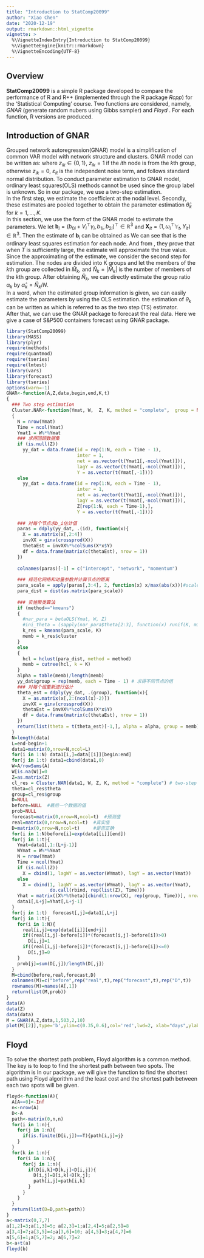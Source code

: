 ```yaml
---
title: "Introduction to StatComp20099"
author: "Xiao Chen"
date: "2020-12-19"
output: rmarkdown::html_vignette
vignette: >
  %\VignetteIndexEntry{Introduction to StatComp20099}
  %\VignetteEngine{knitr::rmarkdown}
  %\VignetteEncoding{UTF-8}
---
```


## Overview

__StatComp20099__ is a simple R package developed to compare the performance of R and R++ (implemented through the R package _Rcpp_) for the 'Statistical Computing' course. Two functions are considered, namely, _GNAR_ (generate random nubers using Gibbs sampler) and _Floyd_ . For each function, R versions are produced.



## Introduction of GNAR
Grouped network autoregression(GNAR) model is a simplification of common VAR model with network structure and clusters. GNAR model can be written as:
\begin{equation}
Y_{i t}=\sum_{k=1}^{K} z_{i k}(\beta_{0 k}+\beta_{1 k} n_{i}^{-1} \sum_{j=1}^{N} a_{i j} Y_{j(t-1)}+\beta_{2 k} Y_{i(t-1)}+Z_{i}^{\top} \gamma_k+\sigma_k \varepsilon_{i t}) \label{GNAR1}
\end{equation}
where $z_{i k}\in \{0,1\}$, $z_{i k}=1$ if the $i$th node is from the $k$th group, otherwise $z_{i k}=0$, $\varepsilon_{i t}$ is the independent noise term, and follows standard normal distribution.
To conduct parameter estimation to GNAR model, ordinary least squares(OLS) methods cannot be used since the group label is unknown. So in our package, we use a two-step estimation.  
In the first step, we estimate the coefficient at the nodal level. Secondly, these estimates are pooled together to obtain the parameter estimation $\hat{\theta}_k$ for $k=1,...,K$.  
In this section, we use the form \eqref{GNAR2} of the GNAR model to estimate the parameters. We let $\mathbf{b}_i=(b_{0 i}+V_i^{\top}\gamma_i,b_{1 i},b_{2 i})^{\top}\in \mathbb{R}^3$ and $\mathbf{X}_{i t}=
(1,\omega_i^{\top} \mathbb{Y}_t,Y_{i t})\in \mathbb{R}^3$. Then the estimate of $\mathbf{b}_i$ can be obtained as
\begin{equation}
\hat{\mathbf{b}}_i=\left(\sum_{t=1}^T \mathbf{X}_{i (t-1)} \mathbf{X}_{i (t-1)}^{\top}\right)^{-1} \left(\sum_{t=1}^T \mathbf{X}_{i (t-1)}Y_{i t}\right)     \label{two step}
\end{equation}
We can see that \eqref{two step} is the ordinary least squares estimation for each node. And from \citet{Zhu and Pan:2018}, they prove that when $T$ is sufficiently large, the estimate will approximate the true value.   
Since the approximating of the estimate, we consider the  second step for estimation. The nodes are divided into K groups and let the members of the $k$th group are collected in $\widehat{M}_k$, and $\widehat{N}_k=\left| \widehat{M}_k\right|$ is the number of members of the $k$th group. After obtaining $\widehat{N}_k$, we can directly estimate the group ratio $\alpha_k$ by $\hat{\alpha}_k=\widehat{N}_k/N$.   
In a word, when the estimated group information is given, we can easily estimate the parameters by using the OLS estimation. the estimation of $\theta_k$ can be written as
\begin{equation}
\hat{\theta}_k^{TS}=\left(\sum_{t=1}^T\sum_{i\in \widehat{M}_k} X_{i (t-1)}X_{i (t-1)}^{\top}\right)^{-1}\left(\sum_{t=1}^T\sum_{i\in \widehat{M}_k} X_{i (t-1)}Y_{i t}\right)
\end{equation}
which is referred to as the two step (TS) estimator.  
After that, we can use the GNAR package to forecast the real data. Here we give a case of S\&P500 containers forecast using GNAR package.
```r
library(StatComp20099)
library(MASS)
library(plyr)
require(methods)
require(quantmod)
require(tseries)
require(lmtest)
library(vars)
library(forecast)
library(tseries)
options(warn=-1)
GNAR<-function(A,Z,data,begin,end,K,t)
{       
  ### Two step estimation
  Cluster.NAR<-function(Ymat, W,  Z, K, method = "complete",  group = NULL)
  {
    N = nrow(Ymat)
    Time = ncol(Ymat)
    Ymat1 = W%*%Ymat     
    ### 求得回顾数据集
    if (is.null(Z))
      yy_dat = data.frame(id = rep(1:N, each = Time - 1),
                          inter = 1,
                          net = as.vector(t(Ymat1[,-ncol(Ymat)])),
                          lagY = as.vector(t(Ymat[,-ncol(Ymat)])),
                          Y = as.vector(t(Ymat[,-1]))) 
    else
      yy_dat = data.frame(id = rep(1:N, each = Time - 1),
                          inter = 1,
                          net = as.vector(t(Ymat1[,-ncol(Ymat)])),
                          lagY = as.vector(t(Ymat[,-ncol(Ymat)])),
                          Z[rep(1:N, each = Time-1),],
                          Y = as.vector(t(Ymat[,-1])))
    
    ### 对每个节点求b_i估计值
    paras = ddply(yy_dat, .(id), function(x){
      X = as.matrix(x[,2:4])
      invXX = ginv(crossprod(X))                                                                                   ### the response vector
      thetaEst = invXX%*%colSums(X*x$Y)   
      df = data.frame(matrix(c(thetaEst), nrow = 1))
    })
    
    colnames(paras)[-1] = c("intercept", "network", "momentum")
    
    ### 规范化网络和动量参数并计算节点的距离
    para_scale = apply(paras[,3:4], 2, function(x) x/max(abs(x)))#scale(paras[,3:4])
    para_dist = dist(as.matrix(para_scale))
    
    ### 实施聚类算法
    if (method=="kmeans")
    {
      #nar_para = betaOLS(Ymat, W, Z)
      #ini_theta = (sapply(nar_para$theta[2:3], function(x) runif(K, min = x-0.05, max = x+0.05)))
      k_res = kmeans(para_scale, K)
      memb = k_res$cluster
    }
    else
    {
      hcl = hclust(para_dist, method = method)
      memb = cutree(hcl, k = K)
    }
    alpha = table(memb)/length(memb)
    yy_dat$group = rep(memb, each = Time - 1) # 求得不同节点的组
    ### 对每个组重新进行估计
    theta_est = ddply(yy_dat, .(group), function(x){
      X = as.matrix(x[,2:(ncol(x)-2)])
      invXX = ginv(crossprod(X))                                                                                   ### the response vector
      thetaEst = invXX%*%colSums(X*x$Y)   
      df = data.frame(matrix(c(thetaEst), nrow = 1))
    })
    return(list(theta = t(theta_est)[-1,], alpha = alpha, group = memb))
  }
  N=length(data)
  L=end-begin+1
  data1=matrix(0,nrow=N,ncol=L)
  for(i in 1:N) data1[i,]=data[[i]][begin:end]
  for(j in 1:t) data1=cbind(data1,0)
  W=A/rowSums(A)
  W[is.na(W)]=0
  Z=as.matrix(Z)
  cl_res = Cluster.NAR(data1, W, Z, K, method = "complete") # two-step estimation
  theta=cl_res$theta
  group=cl_res$group
  D=NULL
  before=NULL  #最后一个数据的值
  prob=NULL
  forecast=matrix(0,nrow=N,ncol=t)  #预测值
  real=matrix(0,nrow=N,ncol=t)  #真实值
  D=matrix(0,nrow=N,ncol=t)     #是否正确 
  for(i in 1:N)before[i]=exp(data[[i]][end])
  for(j in 1:t){
    Ymat=data1[,1:(L+j-1)]
    WYmat = W%*%Ymat
    N = nrow(Ymat)
    Time = ncol(Ymat)
    if (is.null(Z))
      X = cbind(1, lagWY = as.vector(WYmat), lagY = as.vector(Ymat))
    else
      X = cbind(1, lagWY = as.vector(WYmat), lagY = as.vector(Ymat),
                do.call(rbind, rep(list(Z), Time)))
    Yhat = matrix((X%*%theta)[cbind(1:nrow(X), rep(group, Time))], nrow = N)
    data1[,L+j]=Yhat[,L+j-1]
  }
  for(j in 1:t)  forecast[,j]=data1[,L+j]
  for(j in 1:t){
    for(i in 1:N){
      real[i,j]=exp(data[[i]][end+j])
      if((real[i,j]-before[i])*(forecast[i,j]-before[i])>0)
        D[i,j]=1
      if((real[i,j]-before[i])*(forecast[i,j]-before[i])<=0)
        D[i,j]=0
    }
    prob[j]=sum(D[,j])/length(D[,j])
  }
  M=cbind(before,real,forecast,D)
  colnames(M)=c("before",rep("real",t),rep("forecast",t),rep("D",t))
  rownames(M)=names(A[,1])
  return(list(M,prob))
}
data(A)
data(Z)
data(data)
M = GNAR(A,Z,data,1,503,2,10)
plot(M[[2]],type='b',ylim=c(0.35,0.6),col='red',lwd=2, xlab="days",ylab="accuracy",pch=1)
```


## Floyd
To solve the shortest path problem, Floyd algorithm is a common method. The key is to loop to find the shortest path between two spots. The algorithm is
\begin{equation}
map[i,j]= \min{map[i,k]+map[k,j], map[i,j]}.
\end{equation}
In our package, we will give the function to find the shortest path using Floyd algorithm and the least cost and the shortest path between each two spots will be given.
```r
floyd<-function(A){
  A[A==0]<-Inf
  n<-nrow(A)
  D<-A
  path<-matrix(0,n,n)
  for(i in 1:n){
    for(j in 1:n){
      if(is.finite(D[i,j])==T){path[i,j]=j}
    }
  }
  for(k in 1:n){
    for(i in 1:n){
      for(j in 1:n){
        if(D[i,k]+D[k,j]<D[i,j]){
          D[i,j]=D[i,k]+D[k,j];
          path[i,j]=path[i,k]
        }
      }
    }
  }
  return(list(D=D,path=path))
}
a<-matrix(0,7,7)
a[1,2]=3;a[1,3]=5; a[2,3]=1;a[2,4]=5;a[2,5]=8
a[3,4]=7;a[3,5]=4;a[3,6]=10; a[4,5]=3;a[4,7]=6
a[5,6]=1;a[5,7]=2; a[6,7]=2
b<-a+t(a)
floyd(b)
```
